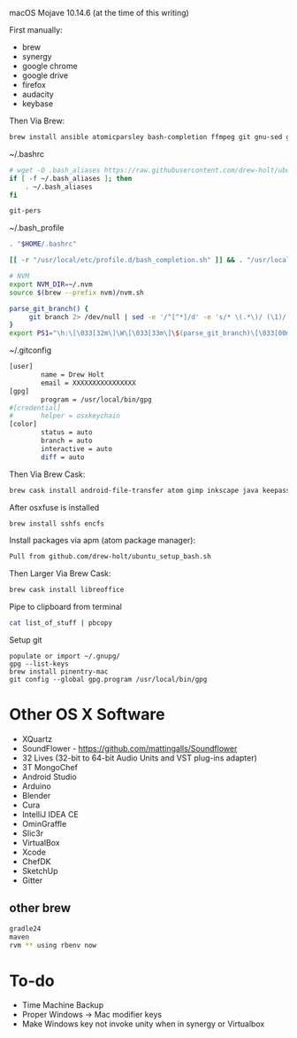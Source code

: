 macOS Mojave 10.14.6 (at the time of this writing)

First manually:
* brew
* synergy
* google chrome
* google drive
* firefox
* audacity
* keybase

Then Via Brew:
<syntaxhighlight lang=bash>
brew install ansible atomicparsley bash-completion ffmpeg git gnu-sed gnupg hub imagemagick jq nmap nvm openconnect openssl openvpn p7zip pstree psutils rename rbenv shellcheck sqlitebrowser telnet watch unrar wget xz
</syntaxhighlight>

~/.bashrc
<syntaxhighlight lang=bash>
# wget -O .bash_aliases https://raw.githubusercontent.com/drew-holt/ubuntu-setup-bash/master/bash_profile
if [ -f ~/.bash_aliases ]; then
    . ~/.bash_aliases
fi

git-pers
</syntaxhighlight>

~/.bash_profile
<syntaxhighlight lang=bash>
. "$HOME/.bashrc"

[[ -r "/usr/local/etc/profile.d/bash_completion.sh" ]] && . "/usr/local/etc/profile.d/bash_completion.sh"

# NVM
export NVM_DIR=~/.nvm
source $(brew --prefix nvm)/nvm.sh

parse_git_branch() {
     git branch 2> /dev/null | sed -e '/^[^*]/d' -e 's/* \(.*\)/ (\1)/'
}
export PS1="\h:\[\033[32m\]\W\[\033[33m\]\$(parse_git_branch)\[\033[00m\] $ "
</syntaxhighlight>

~/.gitconfig
<syntaxhighlight lang=bash>
[user]
        name = Drew Holt
        email = XXXXXXXXXXXXXXXX
[gpg]
        program = /usr/local/bin/gpg
#[credential]
#       helper = osxkeychain
[color]
        status = auto
        branch = auto
        interactive = auto
        diff = auto
</syntaxhighlight>

Then Via Brew Cask:
<syntaxhighlight lang=bash>
brew cask install android-file-transfer atom gimp inkscape java keepassxc mqtt-explorer osxfuse qbittorrent slack vlc tunnelblick vnc-viewer wireshark
</syntaxhighlight>

After osxfuse is installed
<syntaxhighlight lang=bash>
brew install sshfs encfs
</syntaxhighlight>

Install packages via apm (atom package manager):
<syntaxhighlight lang=bash>
Pull from github.com/drew-holt/ubuntu_setup_bash.sh
</syntaxhighlight>

Then Larger Via Brew Cask:
<syntaxhighlight lang=bash>
brew cask install libreoffice
</syntaxhighlight>

Pipe to clipboard from terminal
<syntaxhighlight lang=bash>
cat list_of_stuff | pbcopy
</syntaxhighlight>

Setup git
<syntaxhighlight>
populate or import ~/.gnupg/
gpg --list-keys
brew install pinentry-mac
git config --global gpg.program /usr/local/bin/gpg
</syntaxhighlight>

= Other OS X Software =
* XQuartz
* SoundFlower - https://github.com/mattingalls/Soundflower
* 32 Lives (32-bit to 64-bit Audio Units and VST plug-ins adapter)
* 3T MongoChef
* Android Studio
* Arduino
* Blender
* Cura
* IntelliJ IDEA CE
* OminGraffle
* Slic3r
* VirtualBox
* Xcode
* ChefDK
* SketchUp
* Gitter

== other brew ==
<syntaxhighlight lang=bash>
gradle24
maven
rvm ** using rbenv now
</syntaxhighlight>

= To-do =
*Time Machine Backup
*Proper Windows -> Mac modifier keys
*Make Windows key not invoke unity when in synergy or Virtualbox